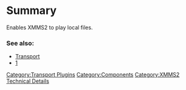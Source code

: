 {{ComponentHeader}}

=Summary=
Enables XMMS2 to play local files.

===See also:===
* [[Component:Transport | Transport]]
* [http://www.rfc-editor.org/rfc/rfc1738.txt]

[[Category:Transport Plugins]]
[[Category:Components]]
[[Category:XMMS2 Technical Details]]